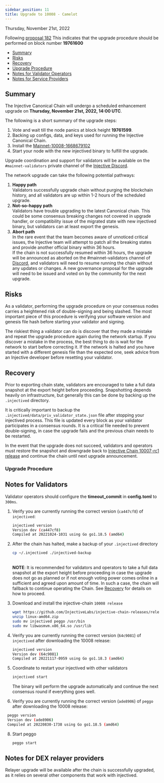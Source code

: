 ```yaml
---
sidebar_position: 11
title: Upgrade to 10008 - Camelot
---
```


Thursday, November 21st, 2022

Following [proposal 182](https://injhub.com/proposals/182/) This indicates that the upgrade procedure should be performed on block number **19761600**

* [Summary](#summary)
* [Risks](#risks)
* [Recovery](#recovery)
* [Upgrade Procedure](#upgrade-procedure)
* [Notes for Validator Operators](#notes-for-validator-operators)
* [Notes for Service Providers](#notes-for-dex-relayer-providers)

## Summary

The Injective Canonical Chain will undergo a scheduled enhancement upgrade on **Thursday, November 21st, 2022, 14:00 UTC**.

The following is a short summary of the upgrade steps:

1. Vote and wait till the node panics at block height **19761599**.
2. Backing up configs, data, and keys used for running the Injective Canonical Chain.
3. Install the [Mainnet-10008-1668679102](https://github.com/InjectiveLabs/injective-chain-releases/releases/tag/v1.8.0-1668679102)
4. Start your node with the new injectived binary to fulfill the upgrade.

Upgrade coordination and support for validators will be available on the `#mainnet-validators` private channel of the [Injective Discord](https://discord.gg/injective).

The network upgrade can take the following potential pathways:

1. **Happy path**\
   Validators successfully upgrade chain without purging the blockchain history, and all validators are up within 1-2 hours of the scheduled upgrade.
2. **Not-so-happy path**\
   Validators have trouble upgrading to the latest Canonical chain. This could be some consensus breaking changes not covered in upgrade handler, or compatibility issue of the migrated state with new injectived binary, but validators can at least export the genesis.
3. **Abort path**\
   In the rare event that the team becomes aware of unnoticed critical issues, the Injective team will attempt to patch all the breaking states and provide another official binary within 36 hours.\
   If the chain is not successfully resumed within 36 hours, the upgrade will be announced as aborted on the #mainnet-validators channel of [Discord](https://discord.gg/injective), and validators will need to resume running the chain without any updates or changes. A new governance proposal for the upgrade will need to be issued and voted on by the community for the next upgrade.

## Risks

As a validator, performing the upgrade procedure on your consensus nodes carries a heightened risk of double-signing and being slashed. The most important piece of this procedure is verifying your software version and genesis file hash before starting your validator and signing.

The riskiest thing a validator can do is discover that they made a mistake and repeat the upgrade procedure again during the network startup. If you discover a mistake in the process, the best thing to do is wait for the network to start before correcting it. If the network is halted and you have started with a different genesis file than the expected one, seek advice from an Injective developer before resetting your validator.

## Recovery

Prior to exporting chain state, validators are encouraged to take a full data snapshot at the export height before proceeding. Snapshotting depends heavily on infrastructure, but generally this can be done by backing up the `.injectived` directory.

It is critically important to backup the `.injectived/data/priv_validator_state.json` file after stopping your injectived process. This file is updated every block as your validator participates in a consensus rounds. It is a critical file needed to prevent double-signing, in case the upgrade fails and the previous chain needs to be restarted.

In the event that the upgrade does not succeed, validators and operators must restore the snapshot and downgrade back to [Injective Chain 10007-rc1 release](https://github.com/InjectiveLabs/injective-chain-releases/releases/download/v1.7.0-1665417543/linux-amd64.zip) and continue the chain until next upgrade announcement.

### Upgrade Procedure

## Notes for Validators

Validator operators should configure the **timeout_commit** in **config.toml** to `300ms`.

1.  Verify you are currently running the correct version (`ca447cf8`) of `injectived`:

    ```bash
    injectived version
    Version dev (ca447cf8)
    Compiled at 20221024-1031 using Go go1.18.5 (amd64)
    ```
2.  After the chain has halted, make a backup of your `.injectived` directory

    ```bash
    cp ~/.injectived ./injectived-backup
    ```

    \
    **NOTE**: It is recommended for validators and operators to take a full data snapshot at the export height before proceeding in case the upgrade does not go as planned or if not enough voting power comes online in a sufficient and agreed upon amount of time. In such a case, the chain will fallback to continue operating the Chain. See [Recovery](#recovery) for details on how to proceed.
3.  Download and install the injective-chain `10008 release`

    ```bash
    wget https://github.com/InjectiveLabs/injective-chain-releases/releases/download/v1.8.0-1668679102/linux-amd64.zip
    unzip linux-amd64.zip
    sudo mv injectived peggo /usr/bin
    sudo mv libwasmvm.x86_64.so /usr/lib
    ```
4.  Verify you are currently running the correct version (`64c9081`) of `injectived` after downloading the 10008 release:

    ```bash
    injectived version
    Version dev (64c9081)
    Compiled at 20221117-0959 using Go go1.18.3 (amd64)
    ```
5.  Coordinate to restart your injectived with other validators

    ```bash
    injectived start
    ```

    The binary will perform the upgrade automatically and continue the next consensus round if everything goes well.
6. Verify you are currently running the correct version (`ade8906`) of `peggo` after downloading the 10008 release:

```bash
 peggo version
 Version dev (ade8906)
 Compiled at 20220830-1738 using Go go1.18.5 (amd64)
```

8.  Start peggo

    ```bash
    peggo start
    ```

## Notes for DEX relayer providers

Relayer upgrade will be available after the chain is successfully upgraded, as it relies on several other components that work with injectived.
